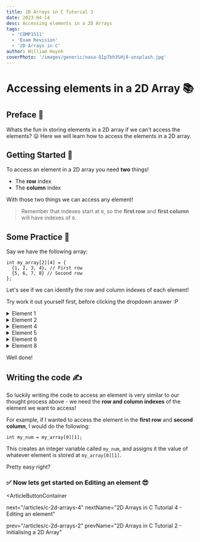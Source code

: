 ```yaml
---
title: 2D Arrays in C Tutorial 3
date: 2023-04-14
desc: Accessing elements in a 2D Arrays
tags:
  - 'COMP1511'
  - 'Exam Revision'
  - '2D Arrays in C'
author: William Huynh
coverPhoto: '/images/generic/nasa-Q1p7bh3SHj8-unsplash.jpg'
---
```


# Accessing elements in a 2D Array 📚

## Preface 🐶

Whats the fun in storing elements in a 2D array if we can't access the elements? 😛
Here we will learn how to access the elements in a 2D array.

## Getting Started 🎉

To access an element in a 2D array you need **two** things!

- The **row** index
- The **column** index

With those two things we can access any element!

> Remember that indexes start at `0`, so the **first row** and **first column** will have indexes of `0`.

## Some Practice 🎯

Say we have the following array:

```
int my_array[2][4] = {
  {1, 2, 3, 4}, // First row
  {5, 6, 7, 8} // Second row
};
```

Let's see if we can identify the row and column indexes of each element!

Try work it out yourself first, before clicking the dropdown answer :P

<details>
  <summary>Element 1</summary>> Element 1 is at [0, 0] !
</details>

<details>
  <summary>Element 2</summary>> Element 2 is at [0, 1] !
</details>

<details>
  <summary>Element 4</summary>> Element 4 is at [0, 3] !
</details>

<details>
  <summary>Element 5</summary>> Element 5 is at [1, 0] !
</details>

<details>
  <summary>Element 6</summary>> Element 6 is at [1, 1] !
</details>

<details>
  <summary>Element 8</summary>> Element 8 is at [1, 3] !
</details>

Well done!

## Writing the code ✍️

So luckily writing the code to access an element is very similar to our thought process above - we need the **row and column indexes** of the element we want to access!

For example, if I wanted to access the element in the **first row** and **second column**, I would do the following:

```
int my_num = my_array[0][1];
```

This creates an integer variable called `my_num`, and assigns it the value of whatever element is stored at `my_array[0][1]`.

Pretty easy right?

### ✅ Now lets get started on **Editing** an element 😎

<ArticleButtonContainer

next="/articles/c-2d-arrays-4"
nextName="2D Arrays in C Tutorial 4 - Editing an element"

prev="/articles/c-2d-arrays-2"
prevName="2D Arrays in C Tutorial 2 - Initialising a 2D Array"

>

</ArticleButtonContainer>
